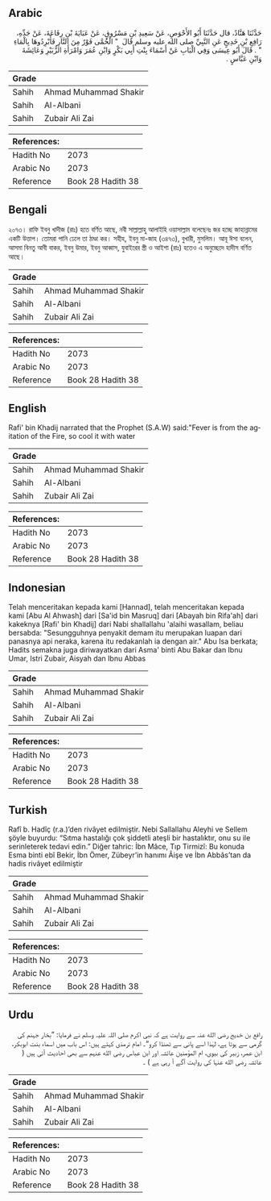## Arabic

<div dir="rtl" lang="ar" style={{fontSize:'larger',backgroundColor:'#f8f9fa',padding:20}}>حَدَّثَنَا هَنَّادٌ، قال حَدَّثَنَا أَبُو الأَحْوَصِ، عَنْ سَعِيدِ بْنِ مَسْرُوقٍ، عَنْ عَبَايَةَ بْنِ رِفَاعَةَ، عَنْ جَدِّهِ، رَافِعِ بْنِ خَدِيجٍ عَنِ النَّبِيِّ صلى الله عليه وسلم قَالَ ‏ "‏ الْحُمَّى فَوْرٌ مِنَ النَّارِ فَأَبْرِدُوهَا بِالْمَاءِ ‏"‏ ‏.‏ قَالَ أَبُو عِيسَى وَفِي الْبَابِ عَنْ أَسْمَاءَ بِنْتِ أَبِي بَكْرٍ وَابْنِ عُمَرَ وَامْرَأَةِ الزُّبَيْرِ وَعَائِشَةَ وَابْنِ عَبَّاسٍ ‏.‏</div><div style={{backgroundColor:'#f8f9fa',padding:20, marginBottom: 10}}><table>
      <thead>
        <tr>
          <th>Grade</th>
          <th></th>
        </tr>
      </thead>
      <tbody>
<tr><td>Sahih</td><td>Ahmad Muhammad Shakir</td></tr><tr><td>Sahih</td><td>Al-Albani</td></tr><tr><td>Sahih</td><td>Zubair Ali Zai</td></tr></tbody></table><table>
        <thead>
          <tr>
            <th>References:</th>
            <th></th>
          </tr>
        </thead>
        <tbody><tr><td>Hadith No</td><td>2073</td></tr><tr><td>Arabic No</td><td>2073</td></tr><tr><td>Reference</td><td>Book 28 Hadith 38</td></tr></tbody></table></div>

## Bengali

<div dir="ltr" lang="bn" style={{fontSize:'larger',backgroundColor:'#f8f9fa',padding:20}}>২০৭৩। রাফি ইবনু খাদীজ (রাঃ) হতে বর্ণিত আছে, নবী সাল্লাল্লাহু আলাইহি ওয়াসাল্লাম বলেছেনঃ জর হচ্ছে জাহান্নামের একটি উত্তাপ। তোমরা পানি ঢেলে তা ঠাণ্ডা কর। সহীহ, ইবনু মা-জাহ (৩৪৭৩), বুখারী, মুসলিম। আবূ ঈসা বলেন, আসমা বিনতু আবী বাকর, ইবনু উমার, ইবনু আব্বাস, যুবাইরের স্ত্রী ও আইশা (রাঃ) হতেও এ অনুচ্ছেদে হাদীস বর্ণিত আছে।</div><div style={{backgroundColor:'#f8f9fa',padding:20, marginBottom: 10}}><table>
      <thead>
        <tr>
          <th>Grade</th>
          <th></th>
        </tr>
      </thead>
      <tbody>
<tr><td>Sahih</td><td>Ahmad Muhammad Shakir</td></tr><tr><td>Sahih</td><td>Al-Albani</td></tr><tr><td>Sahih</td><td>Zubair Ali Zai</td></tr></tbody></table><table>
        <thead>
          <tr>
            <th>References:</th>
            <th></th>
          </tr>
        </thead>
        <tbody><tr><td>Hadith No</td><td>2073</td></tr><tr><td>Arabic No</td><td>2073</td></tr><tr><td>Reference</td><td>Book 28 Hadith 38</td></tr></tbody></table></div>

## English

<div dir="ltr" lang="en" style={{fontSize:'larger',backgroundColor:'#f8f9fa',padding:20}}>Rafi' bin Khadij narrated that the Prophet (S.A.W) said:"Fever is from the agitation of the Fire, so cool it with water</div><div style={{backgroundColor:'#f8f9fa',padding:20, marginBottom: 10}}><table>
      <thead>
        <tr>
          <th>Grade</th>
          <th></th>
        </tr>
      </thead>
      <tbody>
<tr><td>Sahih</td><td>Ahmad Muhammad Shakir</td></tr><tr><td>Sahih</td><td>Al-Albani</td></tr><tr><td>Sahih</td><td>Zubair Ali Zai</td></tr></tbody></table><table>
        <thead>
          <tr>
            <th>References:</th>
            <th></th>
          </tr>
        </thead>
        <tbody><tr><td>Hadith No</td><td>2073</td></tr><tr><td>Arabic No</td><td>2073</td></tr><tr><td>Reference</td><td>Book 28 Hadith 38</td></tr></tbody></table></div>

## Indonesian

<div dir="ltr" lang="id" style={{fontSize:'larger',backgroundColor:'#f8f9fa',padding:20}}>Telah menceritakan kepada kami [Hannad], telah menceritakan kepada kami [Abu Al Ahwash] dari [Sa'id bin Masruq] dari [Abayah bin Rifa'ah] dari kakeknya [Rafi' bin Khadij] dari Nabi shallallahu 'alaihi wasallam, beliau bersabda: "Sesungguhnya penyakit demam itu merupakan luapan dari panasnya api neraka, karena itu redakanlah ia dengan air." Abu Isa berkata; Hadits semakna juga diriwayatkan dari Asma' binti Abu Bakar dan Ibnu Umar, Istri Zubair, Aisyah dan Ibnu Abbas</div><div style={{backgroundColor:'#f8f9fa',padding:20, marginBottom: 10}}><table>
      <thead>
        <tr>
          <th>Grade</th>
          <th></th>
        </tr>
      </thead>
      <tbody>
<tr><td>Sahih</td><td>Ahmad Muhammad Shakir</td></tr><tr><td>Sahih</td><td>Al-Albani</td></tr><tr><td>Sahih</td><td>Zubair Ali Zai</td></tr></tbody></table><table>
        <thead>
          <tr>
            <th>References:</th>
            <th></th>
          </tr>
        </thead>
        <tbody><tr><td>Hadith No</td><td>2073</td></tr><tr><td>Arabic No</td><td>2073</td></tr><tr><td>Reference</td><td>Book 28 Hadith 38</td></tr></tbody></table></div>

## Turkish

<div dir="ltr" lang="tr" style={{fontSize:'larger',backgroundColor:'#f8f9fa',padding:20}}>Rafî b. Hadîç (r.a.)’den rivâyet edilmiştir. Nebi Sallallahu Aleyhi ve Sellem şöyle buyurdu: “Sıtma hastalığı çok şiddetli ateşli bir hastalıktır, onu su ile serinleterek tedavi edin.” Diğer tahric: İbn Mâce, Tıp Tirmizî: Bu konuda Esma binti ebî Bekir, İbn Ömer, Zübeyr’in hanımı Âişe ve İbn Abbâs’tan da hadis rivâyet edilmiştir</div><div style={{backgroundColor:'#f8f9fa',padding:20, marginBottom: 10}}><table>
      <thead>
        <tr>
          <th>Grade</th>
          <th></th>
        </tr>
      </thead>
      <tbody>
<tr><td>Sahih</td><td>Ahmad Muhammad Shakir</td></tr><tr><td>Sahih</td><td>Al-Albani</td></tr><tr><td>Sahih</td><td>Zubair Ali Zai</td></tr></tbody></table><table>
        <thead>
          <tr>
            <th>References:</th>
            <th></th>
          </tr>
        </thead>
        <tbody><tr><td>Hadith No</td><td>2073</td></tr><tr><td>Arabic No</td><td>2073</td></tr><tr><td>Reference</td><td>Book 28 Hadith 38</td></tr></tbody></table></div>

## Urdu

<div dir="rtl" lang="ur" style={{fontSize:'larger',backgroundColor:'#f8f9fa',padding:20}}>رافع بن خدیج رضی الله عنہ سے روایت ہے کہ نبی اکرم صلی اللہ علیہ وسلم نے فرمایا: ”بخار جہنم کی گرمی سے ہوتا ہے، لہٰذا اسے پانی سے ٹھنڈا کرو“۔ امام ترمذی کہتے ہیں: اس باب میں اسماء بنت ابوبکر، ابن عمر، زبیر کی بیوی، ام المؤمنین عائشہ اور ابن عباس رضی الله عنہم سے بھی احادیث آئی ہیں ( عائشہ رضی الله عنہا کی روایت آگے آ رہی ہے ) ۔</div><div style={{backgroundColor:'#f8f9fa',padding:20, marginBottom: 10}}><table>
      <thead>
        <tr>
          <th>Grade</th>
          <th></th>
        </tr>
      </thead>
      <tbody>
<tr><td>Sahih</td><td>Ahmad Muhammad Shakir</td></tr><tr><td>Sahih</td><td>Al-Albani</td></tr><tr><td>Sahih</td><td>Zubair Ali Zai</td></tr></tbody></table><table>
        <thead>
          <tr>
            <th>References:</th>
            <th></th>
          </tr>
        </thead>
        <tbody><tr><td>Hadith No</td><td>2073</td></tr><tr><td>Arabic No</td><td>2073</td></tr><tr><td>Reference</td><td>Book 28 Hadith 38</td></tr></tbody></table></div>